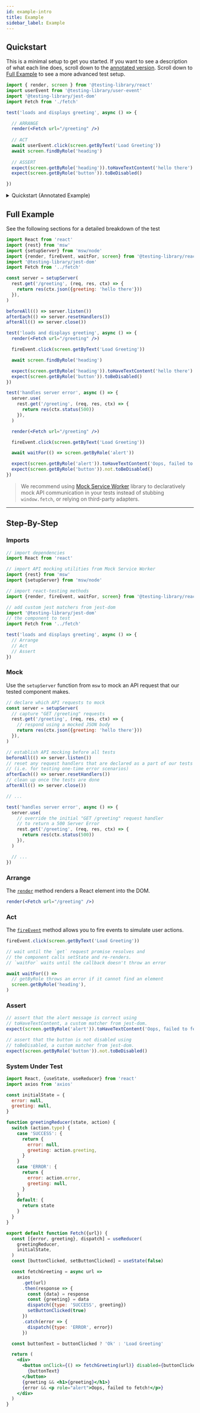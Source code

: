 ```yaml
---
id: example-intro
title: Example
sidebar_label: Example
---
```


## Quickstart

This is a minimal setup to get you started. 
If you want to see a description of what each line does, 
scroll down to the [annotated version](#quickstart-annotated).
Scroll down to [Full Example](#full-example) to see a more advanced test setup.

```jsx
import { render, screen } from '@testing-library/react'
import userEvent from '@testing-library/user-event'
import '@testing-library/jest-dom'
import Fetch from './fetch'

test('loads and displays greeting', async () => {

  // ARRANGE
  render(<Fetch url="/greeting" />)
  
  // ACT
  await userEvent.click(screen.getByText('Load Greeting'))
  await screen.findByRole('heading')
  
  // ASSERT
  expect(screen.getByRole('heading')).toHaveTextContent('hello there')
  expect(screen.getByRole('button')).toBeDisabled()

})
```

<details id="quickstart-annotated">
  <summary>Quickstart (Annotated Example)</summary>

  ```jsx
  // import react-testing methods
  import { render, screen } from '@testing-library/react'
  // userEvent library simulates user interactions by dispatching the events that would happen if the interaction took place in a browser.
  import userEvent from '@testing-library/user-event'
  // add custom jest matchers from jest-dom
  import '@testing-library/jest-dom'
  // the component to test
  import Fetch from './fetch'

  test('loads and displays greeting', async () => {

    // Render a React element into the DOM
    render(<Fetch url="/greeting" />)
    
    await userEvent.click(screen.getByText('Load Greeting'))
    // wait before throwing an error if it cannot find an element
    await screen.findByRole('heading')
    
    // assert that the alert message is correct using
    // toHaveTextContent, a custom matcher from jest-dom.
    expect(screen.getByRole('heading')).toHaveTextContent('hello there')
    expect(screen.getByRole('button')).toBeDisabled()

  })
  ```

</details>


## Full Example

See the following sections for a detailed breakdown of the test

```jsx title="__tests__/fetch.test.jsx"
import React from 'react'
import {rest} from 'msw'
import {setupServer} from 'msw/node'
import {render, fireEvent, waitFor, screen} from '@testing-library/react'
import '@testing-library/jest-dom'
import Fetch from '../fetch'

const server = setupServer(
  rest.get('/greeting', (req, res, ctx) => {
    return res(ctx.json({greeting: 'hello there'}))
  }),
)

beforeAll(() => server.listen())
afterEach(() => server.resetHandlers())
afterAll(() => server.close())

test('loads and displays greeting', async () => {
  render(<Fetch url="/greeting" />)

  fireEvent.click(screen.getByText('Load Greeting'))

  await screen.findByRole('heading')

  expect(screen.getByRole('heading')).toHaveTextContent('hello there')
  expect(screen.getByRole('button')).toBeDisabled()
})

test('handles server error', async () => {
  server.use(
    rest.get('/greeting', (req, res, ctx) => {
      return res(ctx.status(500))
    }),
  )

  render(<Fetch url="/greeting" />)

  fireEvent.click(screen.getByText('Load Greeting'))

  await waitFor(() => screen.getByRole('alert'))

  expect(screen.getByRole('alert')).toHaveTextContent('Oops, failed to fetch!')
  expect(screen.getByRole('button')).not.toBeDisabled()
})
```

> We recommend using [Mock Service Worker](https://github.com/mswjs/msw) library
> to declaratively mock API communication in your tests instead of stubbing
> `window.fetch`, or relying on third-party adapters.

---

## Step-By-Step

### Imports

```jsx
// import dependencies
import React from 'react'

// import API mocking utilities from Mock Service Worker
import {rest} from 'msw'
import {setupServer} from 'msw/node'

// import react-testing methods
import {render, fireEvent, waitFor, screen} from '@testing-library/react'

// add custom jest matchers from jest-dom
import '@testing-library/jest-dom'
// the component to test
import Fetch from '../fetch'
```

```jsx
test('loads and displays greeting', async () => {
  // Arrange
  // Act
  // Assert
})
```

### Mock

Use the `setupServer` function from `msw` to mock an API request that our tested
component makes.

```js
// declare which API requests to mock
const server = setupServer(
  // capture "GET /greeting" requests
  rest.get('/greeting', (req, res, ctx) => {
    // respond using a mocked JSON body
    return res(ctx.json({greeting: 'hello there'}))
  }),
)

// establish API mocking before all tests
beforeAll(() => server.listen())
// reset any request handlers that are declared as a part of our tests
// (i.e. for testing one-time error scenarios)
afterEach(() => server.resetHandlers())
// clean up once the tests are done
afterAll(() => server.close())

// ...

test('handles server error', async () => {
  server.use(
    // override the initial "GET /greeting" request handler
    // to return a 500 Server Error
    rest.get('/greeting', (req, res, ctx) => {
      return res(ctx.status(500))
    }),
  )

  // ...
})
```

### Arrange

The [`render`](api.mdx#render) method renders a React element into the DOM.

```jsx
render(<Fetch url="/greeting" />)
```

### Act

The [`fireEvent`](dom-testing-library/api-events.mdx) method allows you to fire
events to simulate user actions.

```jsx
fireEvent.click(screen.getByText('Load Greeting'))

// wait until the `get` request promise resolves and
// the component calls setState and re-renders.
// `waitFor` waits until the callback doesn't throw an error

await waitFor(() =>
  // getByRole throws an error if it cannot find an element
  screen.getByRole('heading'),
)
```

### Assert

```jsx
// assert that the alert message is correct using
// toHaveTextContent, a custom matcher from jest-dom.
expect(screen.getByRole('alert')).toHaveTextContent('Oops, failed to fetch!')

// assert that the button is not disabled using
// toBeDisabled, a custom matcher from jest-dom.
expect(screen.getByRole('button')).not.toBeDisabled()
```

### System Under Test

```jsx title="fetch.jsx"
import React, {useState, useReducer} from 'react'
import axios from 'axios'

const initialState = {
  error: null,
  greeting: null,
}

function greetingReducer(state, action) {
  switch (action.type) {
    case 'SUCCESS': {
      return {
        error: null,
        greeting: action.greeting,
      }
    }
    case 'ERROR': {
      return {
        error: action.error,
        greeting: null,
      }
    }
    default: {
      return state
    }
  }
}

export default function Fetch({url}) {
  const [{error, greeting}, dispatch] = useReducer(
    greetingReducer,
    initialState,
  )
  const [buttonClicked, setButtonClicked] = useState(false)

  const fetchGreeting = async url =>
    axios
      .get(url)
      .then(response => {
        const {data} = response
        const {greeting} = data
        dispatch({type: 'SUCCESS', greeting})
        setButtonClicked(true)
      })
      .catch(error => {
        dispatch({type: 'ERROR', error})
      })

  const buttonText = buttonClicked ? 'Ok' : 'Load Greeting'

  return (
    <div>
      <button onClick={() => fetchGreeting(url)} disabled={buttonClicked}>
        {buttonText}
      </button>
      {greeting && <h1>{greeting}</h1>}
      {error && <p role="alert">Oops, failed to fetch!</p>}
    </div>
  )
}
```
